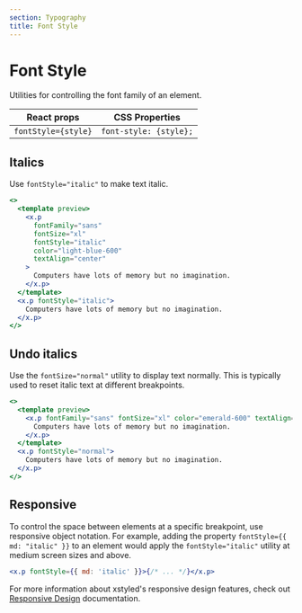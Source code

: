 ```yaml
---
section: Typography
title: Font Style
---
```


# Font Style

Utilities for controlling the font family of an element.

| React props         | CSS Properties         |
| ------------------- | ---------------------- |
| `fontStyle={style}` | `font-style: {style};` |

## Italics

Use `fontStyle="italic"` to make text italic.

```jsx preview color=light-blue
<>
  <template preview>
    <x.p
      fontFamily="sans"
      fontSize="xl"
      fontStyle="italic"
      color="light-blue-600"
      textAlign="center"
    >
      Computers have lots of memory but no imagination.
    </x.p>
  </template>
  <x.p fontStyle="italic">
    Computers have lots of memory but no imagination.
  </x.p>
</>
```

## Undo italics

Use the `fontSize="normal"` utility to display text normally. This is typically used to reset italic text at different breakpoints.

```jsx preview color=emerald
<>
  <template preview>
    <x.p fontFamily="sans" fontSize="xl" color="emerald-600" textAlign="center">
      Computers have lots of memory but no imagination.
    </x.p>
  </template>
  <x.p fontStyle="normal">
    Computers have lots of memory but no imagination.
  </x.p>
</>
```

## Responsive

To control the space between elements at a specific breakpoint, use responsive object notation. For example, adding the property `fontStyle={{ md: "italic" }}` to an element would apply the `fontStyle="italic"` utility at medium screen sizes and above.

```jsx
<x.p fontStyle={{ md: 'italic' }}>{/* ... */}</x.p>
```

For more information about xstyled's responsive design features, check out [Responsive Design](@TODO-link) documentation.
